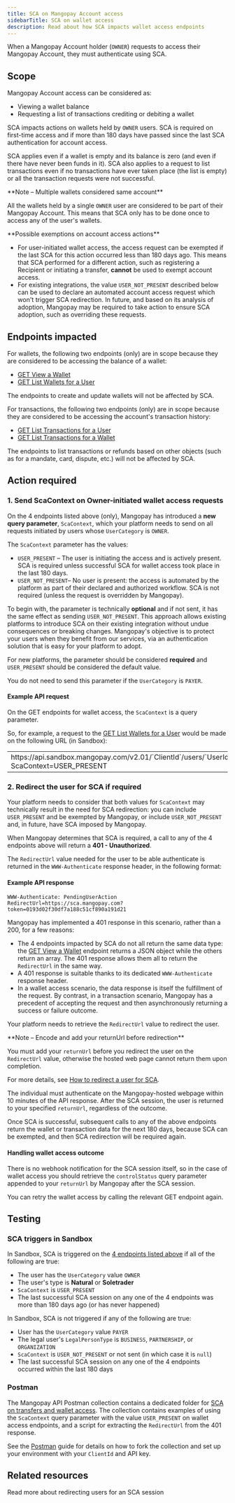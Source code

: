 ```yaml
---
title: SCA on Mangopay Account access 
sidebarTitle: SCA on wallet access
description: Read about how SCA impacts wallet access endpoints
---
```


When a Mangopay Account holder (`OWNER`) requests to access their Mangopay Account, they must authenticate using SCA. 

## Scope

Mangopay Account access can be considered as:

- Viewing a wallet balance
- Requesting a list of transactions crediting or debiting a wallet

SCA impacts actions on wallets held by `OWNER` users. SCA is required on first-time access and if more than 180 days have passed since the last SCA authentication for account access.

SCA applies even if a wallet is empty and its balance is zero (and even if there have never been funds in it). SCA also applies to a request to list transactions even if no transactions have ever taken place (the list is empty) or all the transaction requests were not successful.

<Note>
**Note – Multiple wallets considered same account**

All the wallets held by a single `OWNER` user are considered to be part of their Mangopay Account. This means that SCA only has to be done once to access any of the user's wallets. 
</Note>

<Info>
**Possible exemptions on account access actions**

- For user-initiated wallet access, the access request can be exempted if the last SCA for this action occurred less than 180 days ago. This means that SCA performed for a different action, such as registering a Recipient or initiating a transfer, **cannot** be used to exempt account access.
- For existing integrations, the value `USER_NOT_PRESENT` described below can be used to declare an automated account access request which won't trigger SCA redirection. In future, and based on its analysis of adoption, Mangopay may be required to take action to ensure SCA adoption, such as overriding these requests.
</Info>


## Endpoints impacted

For wallets, the following two endpoints (only) are in scope because they are considered to be accessing the balance of a wallet: 

- [GET View a Wallet](/api-reference/wallets/view-wallet)
- [GET List Wallets for a User](/api-reference/wallets/list-wallets-user)

The endpoints to create and update wallets will not be affected by SCA.

For transactions, the following two endpoints (only) are in scope because they are considered to be accessing the account's transaction history:

- [GET List Transactions for a User](/api-reference/transactions/list-transactions-user)
- [GET List Transactions for a Wallet](/api-reference/transactions/list-transactions-wallet)

The endpoints to list transactions or refunds based on other objects (such as for a mandate, card, dispute, etc.) will not be affected by SCA.

## Action required

### 1. Send ScaContext on Owner-initiated wallet access requests

On the 4 endpoints listed above (only), Mangopay has introduced a **new query parameter**, `ScaContext`, which your platform needs to send on all requests initiated by users whose `UserCategory` is `OWNER`.

The `ScaContext` parameter has the values:

- `USER_PRESENT` – The user is initiating the access and is actively present. SCA is required unless successful SCA for wallet access took place in the last 180 days.
- `USER_NOT_PRESENT`– No user is present: the access is automated by the platform as part of their declared and authorized workflow. SCA is not required (unless the request is overridden by Mangopay).

To begin with, the parameter is technically **optional** and if not sent, it has the same effect as sending `USER_NOT_PRESENT`. This approach allows existing platforms to introduce SCA on their existing integration without undue consequences or breaking changes. Mangopay's objective is to protect your users when they benefit from our services, via an authentication solution that is easy for your platform to adopt.

For new platforms, the parameter should be considered **required** and `USER_PRESENT` should be considered the default value. 

You do not need to send this parameter if the `UserCategory` is `PAYER`.

#### Example API request

On the GET endpoints for wallet access, the `ScaContext` is a query parameter.

So, for example, a request to the [GET List Wallets for a User](/api-reference/wallets/list-wallets-user) would be made on the following URL (in Sandbox):

<table>
<tbody>
<tr>
<td class="table-content no-borders">
https<span>://</span>api.sandbox.mangopay.com/v2.01/`ClientId`/users/`UserId`/wallets?ScaContext=USER_PRESENT
</td>
</tr>
</tbody>
</table> 

### 2. Redirect the user for SCA if required 

Your platform needs to consider that both values for `ScaContext` may technically result in the need for SCA redirection: you can include `USER_PRESENT` and be exempted by Mangopay, or include `USER_NOT_PRESENT` and, in future, have SCA imposed by Mangopay.

When Mangopay determines that SCA is required, a call to any of the 4 endpoints above will return a **401 - Unauthorized**. 

The `RedirectUrl` value needed for the user to be able authenticate is returned in the `WWW-Authenticate` response header, in the following format: 

#### Example API response

```HTTP 401 response header
WWW-Authenticate: PendingUserAction RedirectUrl=https://sca.mangopay.com?token=0193d02f30df7a188c51cf890a191d21 
```

Mangopay has implemented a 401 response in this scenario, rather than a 200, for a few reasons: 
- The 4 endpoints impacted by SCA do not all return the same data type: the [GET View a Wallet](/api-reference/wallets/view-wallet) endpoint returns a JSON object while the others return an array. The 401 response allows them all to return the `RedirectUrl` in the same way.
- A 401 response is suitable thanks to its dedicated `WWW-Authenticate` response header.
- In a wallet access scenario, the data response is itself the fulfillment of the request. By contrast, in a transaction scenario, Mangopay has a precedent of accepting the request and then asynchronously returning a success or failure outcome.

Your platform needs to retrieve the `RedirectUrl` value to redirect the user.

<Note>
**Note – Encode and add your returnUrl before redirection**

You must add your `returnUrl` before you redirect the user on the `RedirectUrl` value, otherwise the hosted web page cannot return them upon completion.

For more details, see [How to redirect a user for SCA](/guides/sca/session#how-to-redirect-a-user-for-sca).
</Note>

The individual must authenticate on the Mangopay-hosted webpage within 10 minutes of the API response. After the SCA session, the user is returned to your specified `returnUrl`, regardless of the outcome.

Once SCA is successful, subsequent calls to any of the above endpoints return the wallet or transaction data for the next 180 days, because SCA can be exempted, and then SCA redirection will be required again.

#### Handling wallet access outcome

There is no webhook notification for the SCA session itself, so in the case of wallet access you should retrieve the `controlStatus` query parameter appended to your `returnUrl` by Mangopay after the SCA session.

You can retry the wallet access by calling the relevant GET endpoint again.

## Testing

### SCA triggers in Sandbox

In Sandbox, SCA is triggered on the [4 endpoints listed above](#endpoints-impacted) if all of the following are true:
- The user has the `UserCategory` value `OWNER`  
- The user's type is **Natural** or **Soletrader** 
- `ScaContext` is `USER_PRESENT`
- The last successful SCA session on any one of the 4 endpoints was more than 180 days ago (or has never happened)

In Sandbox, SCA is not triggered if any of the following are true:
- User has the `UserCategory` value `PAYER`
- The legal user's `LegalPersonType` is `BUSINESS`, `PARTNERSHIP`, or `ORGANIZATION`
- `ScaContext` is `USER_NOT_PRESENT` or not sent (in which case it is `null`)
- The last successful SCA session on any one of the 4 endpoints occurred within the last 180 days

### Postman 

The Mangopay API Postman collection contains a dedicated folder for <a href="https://www.postman.com/mgp-productstars/mangopay-sandbox/folder/jk6okvt" target="_blank">SCA on transfers and wallet access</a>. The collection contains examples of using the `ScaContext` query parameter with the value `USER_PRESENT` on wallet access endpoints, and a script for extracting the `RedirectUrl` from the 401 response. 

See the [Postman](/postman) guide for details on how to fork the collection and set up your environment with your `ClientId` and API key.

## Related resources

<CardGroup cols={2}>
<Card
  title="SCA session"
  href="/guides/sca/session"
>
Read more about redirecting users for an SCA session
</Card>
</CardGroup>